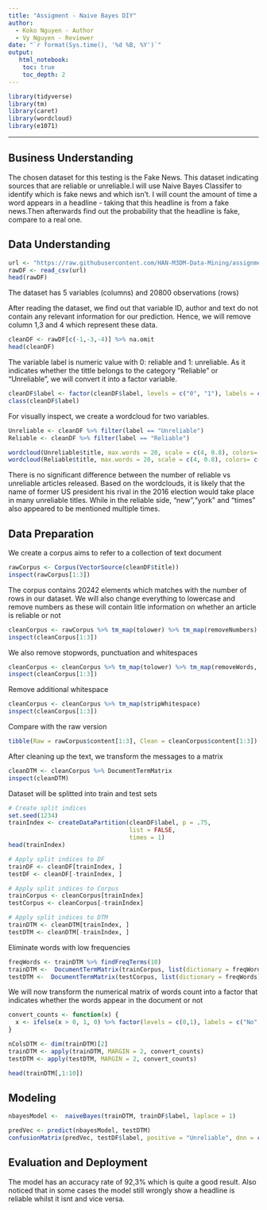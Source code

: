 ---
title: "Assigment - Naive Bayes DIY"
author:
  - Koko Nguyen - Author
  - Vy Nguyen - Reviewer
date: "`r format(Sys.time(), '%d %B, %Y')`"
output:
   html_notebook:
    toc: true
    toc_depth: 2
---

```{r}
library(tidyverse)
library(tm)
library(caret)
library(wordcloud)
library(e1071)
```
---

## Business Understanding

The chosen dataset for this testing is the Fake News. This dataset indicating sources that are reliable or unreliable.I will use Naive Bayes Classifer to identify which is fake news and which isn't. I will count the amount of time a word appears in a headline - taking that this headline is from a fake news.Then afterwards find out the probability that the headline is fake,  compare to a real one. 

## Data Understanding
```{r}
url <- "https://raw.githubusercontent.com/HAN-M3DM-Data-Mining/assignments/master/datasets/NB-fakenews.csv"
rawDF <- read_csv(url)
head(rawDF)
```


The dataset has 5 variables (columns) and 20800 observations (rows)

After reading the dataset, we find out that variable ID, author and text do not contain any relevant information for our prediction. Hence, we will remove column 1,3 and 4 which represent these data.

```{r}
cleanDF <- rawDF[c(-1,-3,-4)] %>% na.omit
head(cleanDF)
```


The variable label is numeric value with 0: reliable and 1: unreliable. As it indicates whether the tittle belongs to the category "Reliable" or "Unreliable", we will convert it into a factor variable.

```{r}
cleanDF$label <- factor(cleanDF$label, levels = c("0", "1"), labels = c("Reliable", "Unreliable")) %>% relevel("Reliable")
class(cleanDF$label)
```

For visually inspect, we create a wordcloud for two variables. 

```{r}
Unreliable <- cleanDF %>% filter(label == "Unreliable")
Reliable <- cleanDF %>% filter(label == "Reliable")

wordcloud(Unreliable$title, max.words = 20, scale = c(4, 0.8), colors= c("indianred1","indianred2","indianred3","indianred"))
wordcloud(Reliable$title, max.words = 20, scale = c(4, 0.8), colors= c("lightsteelblue1","lightsteelblue2","lightsteelblue3","lightsteelblue"))
```
There is no significant difference between the number of reliable vs unreliable articles released. Based on the wordclouds, it is likely that the name of former US president his rival in the 2016 election would take place in many unreliable titles. While in the reliable side, "new","york" and "times" also appeared to be mentioned multiple times.


## Data Preparation

We create a corpus aims to refer to a collection of text document
```{r}
rawCorpus <- Corpus(VectorSource(cleanDF$title))
inspect(rawCorpus[1:3])
```
The corpus contains 20242 elements which matches with the number of rows in our dataset.
We will also change everything to lowercase and remove numbers as these will contain litle information on whether an article is reliable or not

```{r}
cleanCorpus <- rawCorpus %>% tm_map(tolower) %>% tm_map(removeNumbers)
inspect(cleanCorpus[1:3])
```
We also remove stopwords, punctuation and whitespaces

```{r}
cleanCorpus <- cleanCorpus %>% tm_map(tolower) %>% tm_map(removeWords, stopwords()) %>% tm_map(removePunctuation)
inspect(cleanCorpus[1:3])
```
Remove additional whitespace

```{r}
cleanCorpus <- cleanCorpus %>% tm_map(stripWhitespace)
inspect(cleanCorpus[1:3])
```
Compare with the raw version

```{r}
tibble(Raw = rawCorpus$content[1:3], Clean = cleanCorpus$content[1:3])
```

After cleaning up the text, we transform the messages to a matrix 

```{r}
cleanDTM <- cleanCorpus %>% DocumentTermMatrix
inspect(cleanDTM)
```
Dataset will be splitted into train and test sets

```{r}
# Create split indices
set.seed(1234)
trainIndex <- createDataPartition(cleanDF$label, p = .75, 
                                  list = FALSE, 
                                  times = 1)
head(trainIndex)
```



```{r}
# Apply split indices to DF
trainDF <- cleanDF[trainIndex, ]
testDF <- cleanDF[-trainIndex, ]

```
```{r}
# Apply split indices to Corpus
trainCorpus <- cleanCorpus[trainIndex]
testCorpus <- cleanCorpus[-trainIndex]

```

```{r}
# Apply split indices to DTM
trainDTM <- cleanDTM[trainIndex, ]
testDTM <- cleanDTM[-trainIndex, ]
```

Eliminate words with low frequencies

```{r}
freqWords <- trainDTM %>% findFreqTerms(10)
trainDTM <-  DocumentTermMatrix(trainCorpus, list(dictionary = freqWords))
testDTM <-  DocumentTermMatrix(testCorpus, list(dictionary = freqWords))
```

We will now transform the numerical matrix of words count into a factor that indicates whether the words appear in the document or not

```{r}
convert_counts <- function(x) {
  x <- ifelse(x > 0, 1, 0) %>% factor(levels = c(0,1), labels = c("No", "Yes"))
}

nColsDTM <- dim(trainDTM)[2]
trainDTM <- apply(trainDTM, MARGIN = 2, convert_counts)
testDTM <- apply(testDTM, MARGIN = 2, convert_counts)

head(trainDTM[,1:10])
```


## Modeling

```{r}
nbayesModel <-  naiveBayes(trainDTM, trainDF$label, laplace = 1)
```

```{r}
predVec <- predict(nbayesModel, testDTM)
confusionMatrix(predVec, testDF$label, positive = "Unreliable", dnn = c("Prediction", "True"))
```

## Evaluation and Deployment
The model has an accuracy rate of 92,3% which is quite a good result. Also noticed that in some cases the model still wrongly show a headline is reliable whilst it isnt and vice versa.